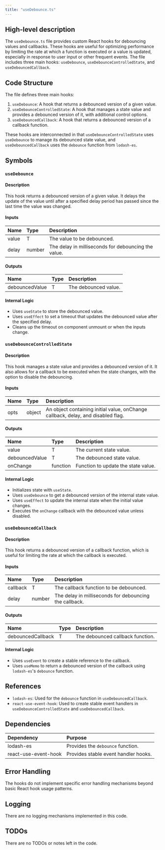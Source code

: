 ```yaml
---
title: "useDebounce.ts"
---
```


## High-level description

The `useDebounce.ts` file provides custom React hooks for debouncing values and callbacks. These hooks are useful for optimizing performance by limiting the rate at which a function is executed or a value is updated, especially in response to user input or other frequent events. The file includes three main hooks: `useDebounce`, `useDebounceControlledState`, and `useDebouncedCallback`.

## Code Structure

The file defines three main hooks:

1. `useDebounce`: A hook that returns a debounced version of a given value.
2. `useDebounceControlledState`: A hook that manages a state value and provides a debounced version of it, with additional control options.
3. `useDebouncedCallback`: A hook that returns a debounced version of a callback function.

These hooks are interconnected in that `useDebounceControlledState` uses `useDebounce` to manage its debounced state value, and `useDebouncedCallback` uses the `debounce` function from `lodash-es`.

## Symbols

### `useDebounce`
#### Description
This hook returns a debounced version of a given value. It delays the update of the value until after a specified delay period has passed since the last time the value was changed.

#### Inputs
| Name  | Type | Description |
|:------|:-----|:------------|
| value | T    | The value to be debounced. |
| delay | number | The delay in milliseconds for debouncing the value. |

#### Outputs
| Name           | Type | Description |
|:---------------|:-----|:------------|
| debouncedValue | T    | The debounced value. |

#### Internal Logic
- Uses `useState` to store the debounced value.
- Uses `useEffect` to set a timeout that updates the debounced value after the specified delay.
- Cleans up the timeout on component unmount or when the inputs change.

### `useDebounceControlledState`
#### Description
This hook manages a state value and provides a debounced version of it. It also allows for a callback to be executed when the state changes, with the option to disable the debouncing.

#### Inputs
| Name       | Type   | Description |
|:-----------|:-------|:------------|
| opts       | object | An object containing initial value, onChange callback, delay, and disabled flag. |

#### Outputs
| Name           | Type   | Description |
|:---------------|:-------|:------------|
| value          | T      | The current state value. |
| debouncedValue | T      | The debounced state value. |
| onChange       | function | Function to update the state value. |

#### Internal Logic
- Initializes state with `useState`.
- Uses `useDebounce` to get a debounced version of the internal state value.
- Uses `useEffect` to update the internal state when the initial value changes.
- Executes the `onChange` callback with the debounced value unless disabled.

### `useDebouncedCallback`
#### Description
This hook returns a debounced version of a callback function, which is useful for limiting the rate at which the callback is executed.

#### Inputs
| Name     | Type   | Description |
|:---------|:-------|:------------|
| callback | T      | The callback function to be debounced. |
| delay    | number | The delay in milliseconds for debouncing the callback. |

#### Outputs
| Name           | Type | Description |
|:---------------|:-----|:------------|
| debouncedCallback | T  | The debounced callback function. |

#### Internal Logic
- Uses `useEvent` to create a stable reference to the callback.
- Uses `useMemo` to return a debounced version of the callback using `lodash-es`'s `debounce` function.

## References

- `lodash-es`: Used for the `debounce` function in `useDebouncedCallback`.
- `react-use-event-hook`: Used to create stable event handlers in `useDebounceControlledState` and `useDebouncedCallback`.

## Dependencies

| Dependency  | Purpose                                      |
|:------------|:---------------------------------------------|
| lodash-es   | Provides the `debounce` function.            |
| react-use-event-hook | Provides stable event handler hooks. |

## Error Handling

The hooks do not implement specific error handling mechanisms beyond basic React hook usage patterns.

## Logging

There are no logging mechanisms implemented in this code.

## TODOs

There are no TODOs or notes left in the code.